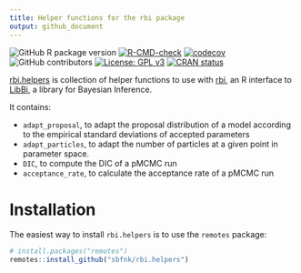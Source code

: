 ```yaml
---
title: Helper functions for the rbi package
output: github_document
---
```


<!-- badges: start -->
![GitHub R package version](https://img.shields.io/github/r-package/v/sbfnk/rbi.helpers)
[![R-CMD-check](https://github.com/sbfnk/rbi/actions/workflows/R-CMD-check.yaml/badge.svg)](https://github.com/sbfnk/rbi/actions/workflows/R-CMD-check.yaml)
[![codecov](https://app.codecov.io/github/sbfnk/rbi.helpers/branch/main/graph/badge.svg?token=WRJHTSoaXc)](https://app.codecov.io/github/sbfnk/rbi.helpers)
![GitHub contributors](https://img.shields.io/github/contributors/sbfnk/rbi.helpers)
 [![License: GPL v3](https://img.shields.io/badge/License-GPLv3-blue.svg)](https://www.gnu.org/licenses/gpl-3.0)
[![CRAN
status](https://www.r-pkg.org/badges/version/rbi.helpers)](https://CRAN.R-project.org/package=rbi.helpers)
<!-- badges: end -->
  
[rbi.helpers](https://github.com/sbfnk/rbi.helpers) is collection of helper functions to use with [rbi](https://github.com/sbfnk/rbi), an R interface to [LibBi](https://github.com/lawmurray/LibBi), a library for Bayesian Inference.

It contains:

- `adapt_proposal`, to adapt the proposal distribution of a model according to the empirical standard deviations of accepted parameters
- `adapt_particles`, to adapt the number of particles at a given point in parameter space.
- `DIC`, to compute the DIC of a pMCMC run
- `acceptance_rate`, to calculate the acceptance rate of a pMCMC run

Installation
=============

The easiest way to install `rbi.helpers` is to use the `remotes` package:

```r
# install.packages("remotes")
remotes::install_github("sbfnk/rbi.helpers")
```
